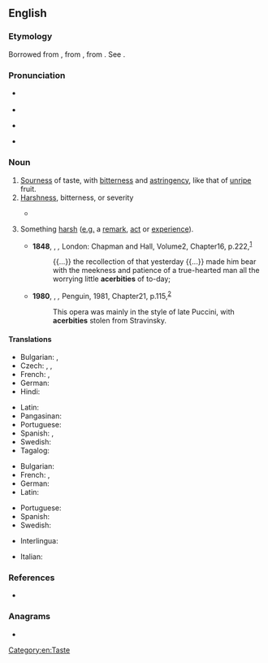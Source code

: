 ==English==

===Etymology===
Borrowed from {{bor|en|fr|acerbité}}, from {{uder|en|la|acerbitās||acerbity; harshness}}, from {{m|la|acerbus||bitter}}. See {{m|en|acerb}}.
{{root|en|ine-pro|*h₂eḱ-}}

===Pronunciation===
* {{a|UK}} {{IPA|en|/əˈsɜːbɪti/}}
* {{audio|en|en-uk-acerbity.ogg|Audio (UK)}}
* {{a|US}} {{IPA|en|/əˈsɝbɪdi/}}
* {{audio|en|en-us-acerbity.ogg|Audio (US)}}

===Noun===
{{en-noun|~}}

# [[sourness|Sourness]] of taste, with [[bitterness]] and [[astringency]], like that of [[unripe]] fruit.
# [[harshness|Harshness]], bitterness, or severity
#: {{ux|en|'''acerbity''' of temper, of language, of pain}}
#* {{quote-book|en|year=1905|author=[[w:Emma Orczy|Baroness Emmuska Orczy]]
|title=[[w:The Case of Miss Elliott|The Case of Miss Elliott]]
|chapter=1|url=http://openlibrary.org/works/OL8479084W
|passage=“Well&thinsp;?” I repeated with some '''acerbity'''. I had been wondering for the last ten minutes how many more knots he would manage to make in that same bit of string before he actually started undoing them again.}}
# {{lb|en|countable}} Something [[harsh]] ([[e.g.]] a [[remark]], [[act]] or [[experience]]).
#* '''1848''', {{w|Elizabeth Gaskell}}, ''{{w|Mary Barton}},'' London: Chapman and Hall, Volume{{nbsp}}2, Chapter{{nbsp}}16, p.{{nbsp}}222,<sup>[https://archive.org/details/marybartonbyecg00bartgoog/page/n227/mode/1up?q=acerbities]</sup>
#*: {{...}} the recollection of that yesterday {{...}} made him bear with the meekness and patience of a true-hearted man all the worrying little '''acerbities''' of to-day;
#* '''1980''', {{w|Anthony Burgess}}, ''{{w|Earthly Powers}},'' Penguin, 1981, Chapter{{nbsp}}21, p.{{nbsp}}115,<sup>[https://archive.org/details/earthlypowers0000burg/page/115/mode/1up?q=acerbities]</sup>
#*: This opera was mainly in the style of late Puccini, with '''acerbities''' stolen from Stravinsky.



====Translations====
{{trans-top|sourness}}
* Bulgarian: {{t|bg|стипчивост}}, {{t|bg|тръпчивост}}
* Czech: {{t|cs|hořkost|f}}, {{t|cs|kyselost|f}}, {{t|cs|trpkost|f}}
* French: {{t+|fr|acerbité|f}}, {{t+|fr|amertume|f}}
* German: {{t|de|Sauerkeit|f}}
* Hindi: {{t+|hi|कसैलापन}}
{{trans-mid}}
* Latin: {{t|la|acerbitās|f}}
* Pangasinan: {{t|pag|pasager}}
* Portuguese: {{t|pt|acerbidade|f}}
* Spanish: {{t+|es|acerbidad|f}}, {{t+|es|amargura|f}}
* Swedish: {{t|sv|syrlighet}}
* Tagalog: {{t|tl|pakla}}
{{trans-bottom}}

{{trans-top|harshness}}
* Bulgarian: {{t+|bg|саркастичност}}
* French: {{t+|fr|acerbité|f}}, {{t+|fr|amertume|f}}
* German: {{t+|de|Bitterkeit|f}}
* Latin: {{t|la|acerbitās|f}}
{{trans-mid}}
* Portuguese: {{t|pt|acerbidade|f}}
* Spanish: {{t+|es|acerbidad|f}}
* Swedish: {{t+|sv|bitterhet}}
{{trans-bottom}}

{{checktrans-top}}
* Interlingua: {{t-check|ia|acerbitate}}
{{trans-mid}}
* Italian: {{t+check|it|amarezza|f}}
{{trans-bottom}}

===References===
* {{R:Webster 1913}}

===Anagrams===
* {{anagrams|en|a=abceirty|cyberati}}

[[Category:en:Taste]]